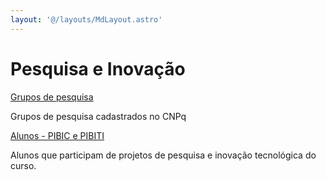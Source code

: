 ```yaml
---
layout: '@/layouts/MdLayout.astro'
---
```






Pesquisa e Inovação
===================










[Grupos de pesquisa](projetos-de-pesquisa/grupos-de-pesquisa)

Grupos de pesquisa cadastrados no CNPq





[Alunos - PIBIC e PIBITI](projetos-de-pesquisa/alunos-pibic-e-pibiti)

Alunos que participam de projetos de pesquisa e inovação tecnológica do curso.










